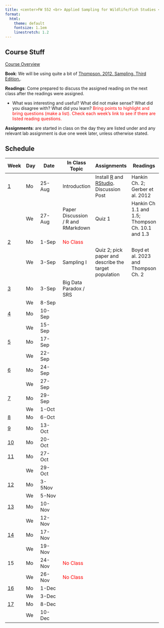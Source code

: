 ```yaml
---
title: <center>FW 552 <br> Applied Sampling for Wildlife/Fish Studies <br> (Fall 2025)</center>
format:
  html: 
    theme: default
    fontsize: 1.1em
    linestretch: 1.2
---
```

## Course Stuff
```{=html}
<title>Schedule</title>
<style type="text/css">

code.r{
  font-size: 30px;
}
</style>

<a href="/FW680A4/CourseOverview.qmd">Course Overview</a></p>
```

**Book**: We will be using quite a bit of [Thompson. 2012. Sampling. Third Edition.](Sampling - 2012 - Thompson.pdf).

**Readings**: Come prepared to discuss the assigned reading on the next class after the readings were assigned. 

- What was interesting and useful? What did not make sense? What did you disagree with? What did you learn? <span style="color:red">Bring points to highlight and bring questions (make a list). Check each week's link to see if there are listed reading questions.</span>

**Assignments**: are started in class on the day they are listed under and any relevant lab assignment is due one week later, unless otherwise stated.



  

## Schedule 

Week                                  |	Day|	Date       | 	In Class Topic                         | Assignments       |	   Readings                                                
-                                     | -- | -----         |----                  | ----  |----                                  
<a href="/FW680A4/week1.qmd">1</a>    | Mo | 25-Aug	     | Introduction                            | Install [R](https://www.r-project.org/) and [RStudio](https://posit.co/download/rstudio-desktop/).    Discussion Post                         | Hankin Ch. 2; Gerber et al. 2012                    
&nbsp;                                |	We | 27-Aug	     | Paper Discussion / R and RMarkdown      |  Quiz 1           | Hankin Ch 1.1 and 1.5; Thompson Ch. 10.1 and 1.3
<a href="/FW680A4/week2.qmd">2</a>    |	Mo | 1-Sep	     | <span style="color:red">No Class</span> |                   |                                     
&nbsp;                                | We | 3-Sep	     | Sampling I                              | Quiz 2; pick paper and describe the target population  | Boyd et al. 2023 and Thompson Ch. 2
<a href="/FW680A4/week3.qmd">3</a>    |	Mo | 3-Sep	     | Big Data Paradox / SRS              |                   |                                   
&nbsp;                                |	We | 8-Sep	 |                                         |                   |                                      
<a href="/FW680A4/week4.qmd">4</a>    |	Mo | 10-Sep	 |                                         |                   |                                  
&nbsp;                                |	We | 15-Sep	 |                                         |                   |                                  
<a href="/FW680A4/week5.qmd">5</a>    |	Mo | 17-Sep	 |                                         |                   |                                   
&nbsp;                                |	We | 22-Sep	 |                                         |                   |                                  
<a href="/FW680A4/week6.qmd">6</a>    |	Mo | 24-Sep	 |                                         |                   |                                   
&nbsp;                                |	We | 27-Sep	 |                                         |                   |                                    
<a href="/FW680A4/week7.qmd">7</a>    |	Mo | 29-Sep	 |                                         |                   |                                  
&nbsp;                                |	We | 1-Oct	 |                                         |                   |                                   
<a href="/FW680A4/week8.qmd">8</a>    |	Mo | 6-Oct	 |                                         |                   |                                                       &nbsp;                                |	We | 8-Oct	 |                                         |                   |                          
<a href="/FW680A4/week9.qmd">9</a>    |	Mo | 13-Oct	 |                                         |                   |                                                        &nbsp;                                |	We | 15-Oct	 |                                         |                   |                          
<a href="/FW680A4/week10.qmd">10</a>  | Mo | 20-Oct  |                                         |                   |                                                        &nbsp;                                | We | 22-Oct	 |                                         |                   |                          
<a href="/FW680A4/week11.qmd">11</a>  | Mo | 27-Oct	 |                                         |                   |                                     
&nbsp;                                | We | 29-Oct	 |                                         |                   |                                  
<a href="/FW680A4/week12.qmd">12</a>  | Mo | 3-5Nov	 |                                         |                   |                                                
&nbsp;                                | We | 5-Nov	 |                                         |                   |                                                
<a href="/FW680A4/week13.qmd">13</a>  | Mo | 10-Nov	 |                                         |                   |                                                
&nbsp;                                | We | 12-Nov	 |                                         |                   |                                                
<a href="/FW680A4/week14.qmd">14</a>  | Mo | 17-Nov	 |                                         |                   |                                              
&nbsp;                                | We | 19-Nov	 |                                         |                   |                                                
15                                    | Mo | 24-Nov	 | <span style="color:red">No Class</span> |                   |                                                
&nbsp;                                | We | 26-Nov	 | <span style="color:red">No Class</span> |                   |                                                
<a href="/FW680A4/week16.qmd">16</a>  | Mo | 1-Dec	 |                                         |                   |                                                
&nbsp;                                | We | 3-Dec	 |                                         |                   |                                                 
<a href="/FW680A4/week17.qmd">17</a>  | Mo | 8-Dec	 |                                         |                   |                                                
&nbsp;                                | We | 10-Dec	 |                                         |                   |                                                